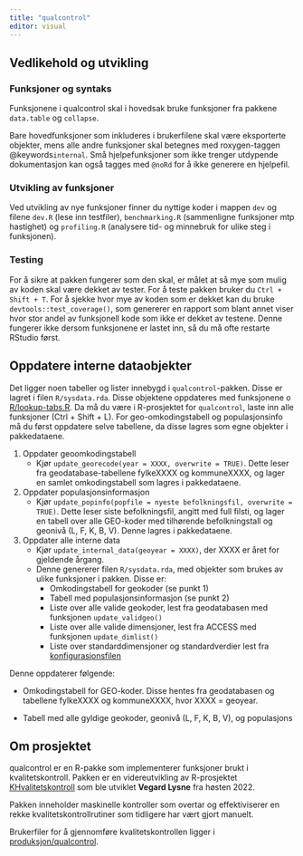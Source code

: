 ```yaml
---
title: "qualcontrol"
editor: visual
---
```


## Vedlikehold og utvikling

### Funksjoner og syntaks

Funksjonene i qualcontrol skal i hovedsak bruke funksjoner fra pakkene `data.table` og `collapse`.

Bare hovedfunksjoner som inkluderes i brukerfilene skal være eksporterte objekter, mens alle andre funksjoner skal betegnes med roxygen-taggen @keywords`internal`. Små hjelpefunksjoner som ikke trenger utdypende dokumentasjon kan også tagges med `@noRd` for å ikke generere en hjelpefil.

### Utvikling av funksjoner

Ved utvikling av nye funksjoner finner du nyttige koder i mappen `dev` og filene `dev.R` (lese inn testfiler), `benchmarking.R` (sammenligne funksjoner mtp hastighet) og `profiling.R` (analysere tid- og minnebruk for ulike steg i funksjonen).

### Testing

For å sikre at pakken fungerer som den skal, er målet at så mye som mulig av koden skal være dekket av tester. For å teste pakken bruker du `Ctrl + Shift + T`. For å sjekke hvor mye av koden som er dekket kan du bruke `devtools::test_coverage()`, som genererer en rapport som blant annet viser hvor stor andel av funksjonell kode som ikke er dekket av testene. Denne fungerer ikke dersom funksjonene er lastet inn, så du må ofte restarte RStudio først.

## Oppdatere interne dataobjekter

Det ligger noen tabeller og lister innebygd i `qualcontrol`-pakken. Disse er lagret i filen `R/sysdata.rda`. Disse objektene oppdateres med funksjonene o [R/lookup-tabs.R](https://github.com/helseprofil/qualcontrol/blob/main/R/lookup-tabs.R). Da må du være i R-prosjektet for `qualcontrol`, laste inn alle funksjoner (Ctrl + Shift + L). For geo-omkodingstabell og populasjonsinfo må du først oppdatere selve tabellene, da disse lagres som egne objekter i pakkedataene.

1.  Oppdater geoomkodingstabell
    -   Kjør `update_georecode(year = XXXX, overwrite = TRUE)`. Dette leser fra geodatabase-tabellene fylkeXXXX og kommuneXXXX, og lager en samlet omkodingstabell som lagres i pakkedataene.
2.  Oppdater populasjonsinformasjon
    -   Kjør `update_popinfo(popfile = nyeste befolkningsfil, overwrite = TRUE)`. Dette leser siste befolkningsfil, angitt med full filsti, og lager en tabell over alle GEO-koder med tilhørende befolkningstall og geonivå (L, F, K, B, V). Denne lagres i pakkedataene.
3.  Oppdater alle interne data
    -   Kjør `update_internal_data(geoyear = XXXX)`, der XXXX er året for gjeldende årgang.
    -   Denne genererer filen `R/sysdata.rda`, med objekter som brukes av ulike funksjoner i pakken. Disse er:
        -   Omkodingstabell for geokoder (se punkt 1)
        -   Tabell med populasjonsinformasjon (se punkt 2)
        -   Liste over alle valide geokoder, lest fra geodatabasen med funksjonen `update_validgeo()`
        -   Liste over alle valide dimensjoner, lest fra ACCESS med funksjonen `update_dimlist()`
        -   Liste over standarddimensjoner og standardverdier lest fra [konfigurasjonsfilen](../backend/config.qmd)

Denne oppdaterer følgende:

-   Omkodingstabell for GEO-koder. Disse hentes fra geodatabasen og tabellene fylkeXXXX og kommuneXXXX, hvor XXXX = geoyear.

-   Tabell med alle gyldige geokoder, geonivå (L, F, K, B, V), og populasjons

## Om prosjektet

qualcontrol er en R-pakke som implementerer funksjoner brukt i kvalitetskontroll. Pakken er en videreutvikling av R-prosjektet [KHvalitetskontroll](https://github.com/helseprofil/KHvalitetskontroll) som ble utviklet **Vegard Lysne** fra høsten 2022.

Pakken inneholder maskinelle kontroller som overtar og effektiviserer en rekke kvalitetskontrollrutiner som tidligere har vært gjort manuelt.

Brukerfiler for å gjennomføre kvalitetskontrollen ligger i [produksjon/qualcontrol](../produksjon/qualcontrol.qmd).
